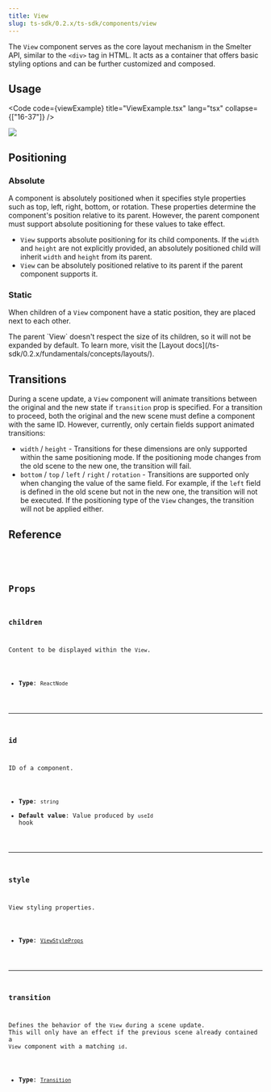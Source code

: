 ```yaml
---
title: View
slug: ts-sdk/0.2.x/ts-sdk/components/view
---
```



The `View` component serves as the core layout mechanism in the Smelter API, similar to the `<div>` tag in HTML. It acts as a container that offers basic styling options and can be further customized and composed.

## Usage

<Code code={viewExample} title="ViewExample.tsx" lang="tsx" collapse={["16-37"]} />

<CollapsibleDetails summaryTitle="Example output">
  <img src={ExampleImage.src} />
</CollapsibleDetails>

## Positioning

### Absolute

A component is absolutely positioned when it specifies style properties such as top, left, right, bottom, or rotation. These properties determine the component's position relative to its parent. However, the parent component must support absolute positioning for these values to take effect.

* `View` supports absolute positioning for its child components. If the `width` and `height` are not explicitly provided, an absolutely positioned child will inherit `width` and `height` from its parent.
* `View` can be absolutely positioned relative to its parent if the parent component supports it.

### Static

When children of a `View` component have a static position, they are placed next to each other.

<Aside type="caution">
  The parent `View` doesn't respect the size of its children, so it will not be
  expanded by default. To learn more, visit the [Layout
  docs](/ts-sdk/0.2.x/fundamentals/concepts/layouts/).
</Aside>

## Transitions

During a scene update, a `View` component will animate transitions between the original and the new state if `transition` prop is specified. For a transition to proceed, both the original and the new scene must define a component with the same ID. However, currently, only certain fields support animated transitions:

* `width` / `height` - Transitions for these dimensions are only supported within the same positioning mode. If the positioning mode changes from the old scene to the new one, the transition will fail.
* `bottom` / `top` / `left` / `right` / `rotation` - Transitions are supported only when changing the value of the same field. For example, if the `left` field is defined in the old scene but not in the new one, the transition will not be executed. If the positioning type of the `View` changes, the transition will not be applied either.

## Reference

<CollapsibleDetails summaryTitle="Type definitions" open>
  <Code
    code={`
type ViewProps = {
  id?: string;
  children?: ReactNode;
  style?: ViewStyleProps;
  transition?: Transition;
}
`}
    lang="tsx"
  />
</CollapsibleDetails>

## Props

### children

Content to be displayed within the `View`.

* **Type**: `ReactNode`

***

### id

ID of a component.

* **Type**: `string`
* **Default value**: Value produced by `useId` hook

***

### style

View styling properties.

* **Type**: [`ViewStyleProps`](/ts-sdk/0.2.x/props/view-style-props)

***

### transition

Defines the behavior of the `View` during a scene update. This will only have an effect if the previous scene already contained a `View` component with a matching `id`.

* **Type**: [`Transition`](/ts-sdk/0.2.x/props/transition)
